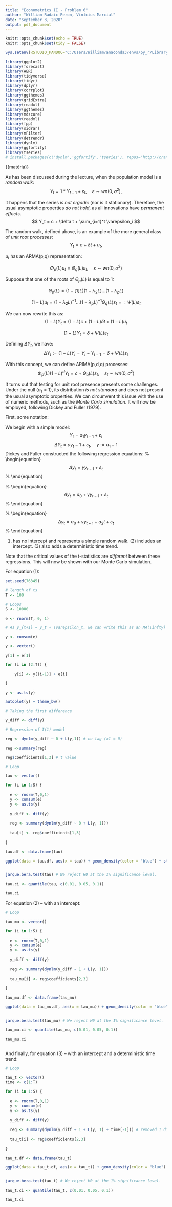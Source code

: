 ```yaml
---
title: "Econometrics II - Problem 6"
author: "William Radaic Peron, Vinícius Marcial"
date: "September 3, 2020"
output: pdf_document
---
```


```r

knitr::opts_chunk$set(echo = TRUE)
knitr::opts_chunk$set(tidy = FALSE)

Sys.setenv(RSTUDIO_PANDOC="C:/Users/William/anaconda3/envs/py_r/Library/Scripts/pandoc")

library(ggplot2)
library(forecast)
library(AER)
library(tidyverse)
library(tidyr)
library(dplyr)
library(corrplot)
library(ggthemes)
library(gridExtra)
library(readxl)
library(ggthemes)
library(mdscore)
library(readxl)
library(fpp)
library(sidrar)
library(mFilter)
library(detrendr)
library(dynlm)
library(ggfortify)
library(tseries)
# install.packages(c('dynlm','ggfortify','tseries'), repos='http://cran.rstudio.com/')

```

\section{Part 1: Spurious regressions}

{{matéria}}



\section{Part 2: Unit roots}

As has been discussed during the lecture, when the population model is a *random walk*:
$$ Y_t = 1*Y_{t-1} + \varepsilon_t, \hspace{1em} \varepsilon \sim wn(0, \sigma^2), $$

it happens that the series *is not ergodic* (nor is it stationary). Therefore, the usual asymptotic properties *do not hold*, as all innovations have *permanent effects*. 
$$ Y_t = c + \delta t + \sum_{i=1}^t \varepsilon_i $$

The random walk, defined above, is an example of the more general class of *unit root processes*:
$$ Y_t = c + \delta t + u_t,$$

$u_t$ has an ARMA(p,q) representation:

$$ \Phi_p (L) u_t = \Theta_q (L) \varepsilon_t, \hspace{1em} \varepsilon \sim wn(0, \sigma^2)$$

Suppose that one of the roots of $\Theta_p (L)$ is equal to 1:

$$ \Theta_p (L) = (1 - [1]L)(1 - \lambda_2 L)...(1 - \lambda_p L)$$

$$ (1 - L)u_t = (1 - \lambda_2 L)^{-1} ... (1 - \lambda_p L)^{-1} \Theta_q (L) \varepsilon_t =: \Psi(L) \varepsilon_t $$

We can now rewrite this as:
$$ (1- L)Y_t = (1-L)c + (1-L)\delta t + (1-L)u_t $$

$$ (1 - L)Y_t = \delta + \Psi (L) \varepsilon_t $$

Defining $\Delta Y_t$, we have: 
$$ \Delta Y_t := (1 - L)Y_t = Y_t - Y_{t-1} = \delta + \Psi (L) \varepsilon_t $$

With this concept, we can define ARIMA(p,d,q) processes:
$$ \Phi_p (L) (1-L)^d Y_t = c + \Theta_q (L) \varepsilon_t, \hspace{1em} \varepsilon_t \sim wn(0, \sigma^2) $$

\subsection{Hypothesis testing}

It turns out that testing for unit root presence presents some challenges. Under the null ($a_1 = 1$), its distribution *is not standard* and does not present the usual asymptotic properties. We can circumvent this issue with the use of numeric methods, such as the *Monte Carlo simulation*. It will now be employed, following Dickey and Fuller (1979).

First, some notation: 

We begin with a simple model:
$$ Y_t = a_1 y_{t-1} + \varepsilon_t $$
$$ \Delta Y_t = \gamma y_t-1 + \varepsilon_t, \hspace{1em} \gamma := a_1 - 1 $$ 
Dickey and Fuller constructed the following regression equations:
% \begin{equation}
$$ \Delta y_t = \gamma y_{t-1} + \varepsilon_t $$
% \end{equation}

% \begin{equation}
$$ \Delta y_t = a_0 + \gamma y_{t-1} + \varepsilon_t $$
% \end{equation}

% \begin{equation}
$$ \Delta y_t = a_0 + \gamma y_{t-1} + a_2t + \varepsilon_t $$
% \end{equation}

(1) has no intercept and represents a simple random walk. (2) includes an intercept. (3) also adds a deterministic time trend. 

Note that the critical values of the t-statistics are *different* between these regressions. This will now be shown with our Monte Carlo simulation.

For equation (1):


``` r

set.seed(76345)

# length of ts
T <- 100

# Loops
S <- 10000

e <- rnorm(T, 0, 1)

# As y_{t+1} = y_t + \varepsilon_t, we can write this as an MA(\infty) model. y_t = \sum \varepsilon_i. This is now done with the cumsum function.

y <- cumsum(e)

y <- vector()

y[1] = e[1]

for (i in (2:T)) {

    y[i] <- y[(i-1)] + e[i]

}

y <- as.ts(y)

autoplot(y) + theme_bw()

# Taking the first difference

y_diff <- diff(y)

# Regression of I(1) model

reg <- dynlm(y_diff ~ 0 + L(y,1)) # no lag (x1 = 0)

reg <-summary(reg)

reg$coefficients[1,3] # t value

# Loop

tau <- vector()

for (i in 1:S) {
  
  e <- rnorm(T,0,1)
  y <- cumsum(e)
  y <- as.ts(y)
  
  y_diff <- diff(y)
  
  reg <- summary(dynlm(y_diff ~ 0 + L(y, 1)))
  
  tau[i] <- reg$coefficients[1,3]
  
}

tau.df <- data.frame(tau)

ggplot(data = tau.df, aes(x = tau)) + geom_density(color = "blue") + stat_function(fun = dnorm, n = 101, args = c(mean = 0, sd = 1)) + theme_few()


jarque.bera.test(tau) # We reject H0 at the 1% significance level.

tau.ci <- quantile(tau, c(0.01, 0.05, 0.1))

tau.ci


```

For equation (2) -- with an intercept:

```r

# Loop

tau_mu <- vector()

for (i in 1:S) {
  
  e <- rnorm(T,0,1)
  y <- cumsum(e)
  y <- as.ts(y)
  
  y_diff <- diff(y)
  
  reg <- summary(dynlm(y_diff ~ 1 + L(y, 1)))
  
  tau_mu[i] <- reg$coefficients[2,3]
  
}

tau_mu.df <- data.frame(tau_mu)

ggplot(data = tau_mu.df, aes(x = tau_mu)) + geom_density(color = "blue") + stat_function(fun = dnorm, n = 101, args = c(mean = 0, sd = 1)) + theme_few()


jarque.bera.test(tau_mu) # We reject H0 at the 1% significance level.

tau_mu.ci <- quantile(tau_mu, c(0.01, 0.05, 0.1))

tau_mu.ci



```

And finally, for equation (3) -- with an intercept and a deterministic time trend:

\section{Part 3: Applying the Dickey-Fuller test for GDP}

```r

# Loop

tau_t <- vector()
time <- c(1:T)

for (i in 1:S) {
  
  e <- rnorm(T,0,1)
  y <- cumsum(e)
  y <- as.ts(y)
  
  y_diff <- diff(y)
  
  reg <- summary(dynlm(y_diff ~ 1 + L(y, 1) + time[-1])) # removed 1 dimension for no. of obs. 
  
  tau_t[i] <- reg$coefficients[2,3]
  
}

tau_t.df <- data.frame(tau_t)

ggplot(data = tau_t.df, aes(x = tau_t)) + geom_density(color = "blue") + stat_function(fun = dnorm, n = 101, args = c(mean = 0, sd = 1)) + theme_few()


jarque.bera.test(tau_t) # We reject H0 at the 1% significance level.

tau_t.ci <- quantile(tau_t, c(0.01, 0.05, 0.1))

tau_t.ci



```











